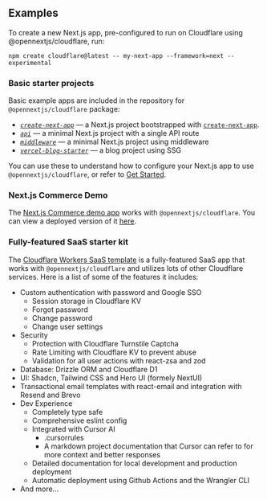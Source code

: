 
## Examples

To create a new Next.js app, pre-configured to run on Cloudflare using @opennextjs/cloudflare, run:

```
npm create cloudflare@latest -- my-next-app --framework=next --experimental
```

### Basic starter projects

Basic example apps are included in the repository for `@opennextjs/cloudflare` package:

- [*`create-next-app`*](https://github.com/opennextjs/opennextjs-cloudflare/tree/main/examples/create-next-app) — a Next.js project bootstrapped with [`create-next-app`](https://nextjs.org/docs/app/api-reference/cli/create-next-app).
- [*`api`*](https://github.com/opennextjs/opennextjs-cloudflare/tree/main/examples/api) — a minimal Next.js project with a single API route
- [*`middleware`*](https://github.com/opennextjs/opennextjs-cloudflare/tree/main/examples/middleware) — a minimal Next.js project using middleware
- [*`vercel-blog-starter`*](https://github.com/opennextjs/opennextjs-cloudflare/tree/main/examples/vercel-blog-starter) — a blog project using SSG

You can use these to understand how to configure your Next.js app to use `@opennextjs/cloudflare`, or refer to [Get Started](/cloudflare/get-started).

### Next.js Commerce Demo

The [Next.js Commerce demo app](https://github.com/vercel/commerce/tree/v1) works with `@opennextjs/cloudflare`. You can view a deployed version of it [here](https://vercel-commerce-on-workers.web-experiments.workers.dev/).

### Fully-featured SaaS starter kit

The [Cloudflare Workers SaaS template](https://github.com/LubomirGeorgiev/cloudflare-workers-nextjs-saas-template) is a fully-featured SaaS app that works with `@opennextjs/cloudflare` and utilizes lots of other Cloudflare services.
Here is a list of some of the features it includes:

- Custom authentication with password and Google SSO
  - Session storage in Cloudflare KV
  - Forgot password
  - Change password
  - Change user settings
- Security
  - Protection with Cloudflare Turnstile Captcha
  - Rate Limiting with Cloudflare KV to prevent abuse
  - Validation for all user actions with react-zsa and zod
- Database: Drizzle ORM and Cloudflare D1
- UI: Shadcn, Tailwind CSS and Hero UI (formely NextUI)
- Transactional email templates with react-email and integration with Resend and Brevo
- Dev Experience
  - Completely type safe
  - Comprehensive eslint config
  - Integrated with Cursor AI
    - .cursorrules
    - A markdown project documentation that Cursor can refer to for more context and better responses
  - Detailed documentation for local development and production deployment
  - Automatic deployment using Github Actions and the Wrangler CLI
- And more...

